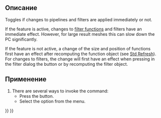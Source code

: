 <languages/>

<div class="mw-translate-fuzzy">
{{Docnav/ru
|[[FEM_ResultShow/ru|Result show]]
|[[FEM_PostPipelineFromResult/ru|Post Pipeline from result]]
|[[FEM_Workbench/ru|FEM]]
|IconL=FEM_ShowResult.png
|IconC=Workbench_FEM.svg
|IconR=FEM_PostPipelineFromResult.png
}}
</div>

<div class="mw-translate-fuzzy">
{{GuiCommand/ru
|Name=FEM PostApplyChanges
|Name/ru=FEM PostApplyChanges
|MenuLocation= Results → apply changes to pipeline
|Workbenches=[[FEM_Workbench/ru|FEM]]
|Shortcut=
|SeeAlso=[[FEM_tutorial/ru|FEM tutorial]]
}}
</div>

<span id="Description"></span>
==Описание==

Toggles if changes to pipelines and filters are applied immediately or not.

If the feature is active, changes to [[FEM_PostCreateFunctions|filter functions]] and filters have an immediate effect. However, for large result meshes this can slow down the PC significantly.

If the feature is not active, a change of the size and position of functions first have an effect after recomputing the function object (see [[Std_Refresh|Std Refresh]]). For changes to filters, the change will first have an effect when pressing in the filter dialog the button {{Button|Apply}} or by recomputing the filter object.

<span id="Usage"></span>
==Применение==

# There are several ways to invoke the command:
#* Press the {{Button|[[Image:FEM_PostApplyChanges.svg|16px]] [[FEM_PostApplyChanges|Apply Changes to Pipeline]]}} button.
#* Select the {{MenuCommand|Results → [[Image:FEM_PostApplyChanges.svg|16px]] Apply Changes to Pipeline}} option from the menu.


<div class="mw-translate-fuzzy">
{{Docnav/ru
|[[FEM_ResultShow/ru|Result show]]
|[[FEM_PostPipelineFromResult/ru|Post Pipeline from result]]
|[[FEM_Workbench/ru|FEM]]
|IconL=FEM_ShowResult.png
|IconC=Workbench_FEM.svg
|IconR=FEM_PostPipelineFromResult.png
}}
</div>

{{FEM Tools navi{{#translation:}}}}
{{Userdocnavi{{#translation:}}}}